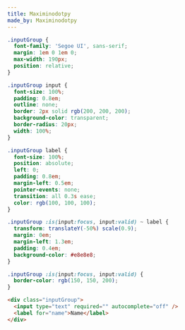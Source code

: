 ```yaml
---
title: Maximinodotpy
made_by: Maximinodotpy
---
```


```css
.inputGroup {
  font-family: 'Segoe UI', sans-serif;
  margin: 1em 0 1em 0;
  max-width: 190px;
  position: relative;
}

.inputGroup input {
  font-size: 100%;
  padding: 0.8em;
  outline: none;
  border: 2px solid rgb(200, 200, 200);
  background-color: transparent;
  border-radius: 20px;
  width: 100%;
}

.inputGroup label {
  font-size: 100%;
  position: absolute;
  left: 0;
  padding: 0.8em;
  margin-left: 0.5em;
  pointer-events: none;
  transition: all 0.3s ease;
  color: rgb(100, 100, 100);
}

.inputGroup :is(input:focus, input:valid) ~ label {
  transform: translateY(-50%) scale(0.9);
  margin: 0em;
  margin-left: 1.3em;
  padding: 0.4em;
  background-color: #e8e8e8;
}

.inputGroup :is(input:focus, input:valid) {
  border-color: rgb(150, 150, 200);
}
```

```html
<div class="inputGroup">
  <input type="text" required="" autocomplete="off" />
  <label for="name">Name</label>
</div>
```
